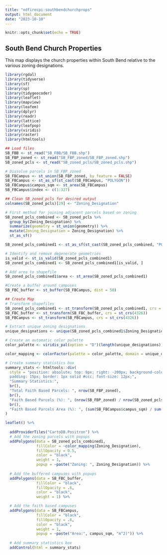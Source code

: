 ```yaml
---
title: "ndfirecpi-southbendchurchprops"
output: html_document
date: "2023-10-10"
---
```


```r
knitr::opts_chunk$set(echo = TRUE)
```

## South Bend Church Properties

This map displays the church properties within South Bend relative to the various zoning designations.

```r
library(rgdal)
library(tidyverse)
library(sf)
library(sp)
library(tidygeocoder)
library(leaflet)
library(mapview)
library(leafem)
library(dplyr)
library(readr)
library(lattice)
library(leafpop)
library(viridis)
library(raster)
library(htmltools)

## Load files
SB_FBB <- st_read("SB_FBB/SB_FBB.shp")
SB_FBP_zoned <- st_read("SB_FBP_zoned/SB_FBP_zoned.shp")
SB_zoned_pcls <- st_read("SB_zoned_pcls/SB_zoned_pcls.shp")

# Dissolve parcels in SB_FBP_zoned 
SB_FBCampus <- st_union(SB_FBP_zoned, by_feature = FALSE)
SB_FBCampus <- st_as_sf(st_cast(SB_FBCampus, "POLYGON"))
SB_FBCampus$campus_sqm <- st_area(SB_FBCampus)
SB_FBCampus$index <- c(1:327)

## Clean SB_zoned_pcls for desired output
colnames(SB_zoned_pcls)[29] <- "Zoning_Designation"

# First method for joining adjacent parcels based on zoning
SB_zoned_pcls_combined <- SB_zoned_pcls %>%
  group_by(Zoning_Designation) %>%
  summarize(geometry = st_union(geometry)) %>%
  mutate(Zoning_Designation = Zoning_Designation) %>%
  st_as_sf() 

SB_zoned_pcls_combined1 <- st_as_sf(st_cast(SB_zoned_pcls_combined, "POLYGON"))

# Identify and remove degenerate geometries
is_valid <- st_is_valid(SB_zoned_pcls_combined1)
SB_zoned_pcls_combined1 <- SB_zoned_pcls_combined1[is_valid, ]

# Add area to shapefile
SB_zoned_pcls_combined1$area <- st_area(SB_zoned_pcls_combined1)

#Create a buffer around campuses
SB_FBC_buffer <- st_buffer(SB_FBCampus, dist = 50)

## Create Map
# Transform shapefiles
SB_zoned_pcls_combined1 <- st_transform(SB_zoned_pcls_combined1, crs = st_crs(4326))
SB_FBC_buffer <- st_transform(SB_FBC_buffer, crs = st_crs(4326))
SB_FBCampus <- st_transform(SB_FBCampus, crs = st_crs(4326))

# Extract unique zoning designations
unique_designations <- unique(SB_zoned_pcls_combined1$Zoning_Designation)

# Create an automatic color palette
color_palette <- viridis_pal(option = "D")(length(unique_designations))

color_mapping <- colorFactor(palette = color_palette, domain = unique_designations)

# Create summary statistics box
summary_stats <- htmltools::div(
  style = "position: absolute; top: 9px; right: -200px; background-color: white; 
  padding: 15px; border: 1px solid #ccc; font-size: 12px;", 
  "Summary Statistics:",
  br(),
  "Total Faith Based Parcels: ", nrow(SB_FBP_zoned),
  br(),
  "Faith Based Parcels (%): ", (nrow(SB_FBP_zoned) / nrow(SB_zoned_pcls)) * 100, "%",
  br(),
  "Faith Based Parcels Area (%): ", (sum(SB_FBCampus$campus_sqm) / sum(st_area(SB_zoned_pcls))) * 100, "%"
)

leaflet() %>%
  
  addProviderTiles("CartoDB.Positron") %>%
  # Add the zoning parcels with popups
  addPolygons(data = SB_zoned_pcls_combined1,
              fillColor = ~color_mapping(Zoning_Designation),
              fillOpacity = 0.5,
              color = "black",
              weight = 1,
              popup = ~paste("Zoning: ", Zoning_Designation)) %>%
  
  # Add the buffered campuses with popups
  addPolygons(data = SB_FBC_buffer,
              fillColor = "black",
              fillOpacity = .6,
              color = "black",
              weight = 1) %>%

  # Add the faith based campuses
  addPolygons(data = SB_FBCampus,
              fillColor = "black",
              fillOpacity = .6,
              color = "black",
              weight = 1,
              popup = ~paste("Area:", campus_sqm, "m^2)")) %>%
  
  # Add summary statistics box
  addControl(html = summary_stats)
```

